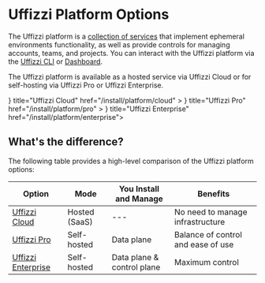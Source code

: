 
# Uffizzi Platform Options

The Uffizzi platform is a [collection of services](/architecture/overview) that implement ephemeral environments functionality, as well as provide controls for managing accounts, teams, and projects. You can interact with the Uffizzi platform via the [Uffizzi CLI](/cli) or [Dashboard](/usage/dashboard).

The Uffizzi platform is available as a hosted service via Uffizzi Cloud or for self-hosting via Uffizzi Pro or Uffizzi Enterprise.

<Cards num={3}>
  <Cards.Card
    arrow
    icon={<Cloud />}
    title="Uffizzi Cloud"
    href="/install/platform/cloud"
  >
  </Cards.Card>
  <Cards.Card
    arrow
    icon={<Server />}
    title="Uffizzi Pro"
    href="/install/platform/pro"
  >
  </Cards.Card>
  <Cards.Card
  arrow
  icon={<Server />}
  title="Uffizzi Enterprise"
  href="/install/platform/enterprise">
  </Cards.Card>
</Cards>

## What's the difference?

The following table provides a high-level comparison of the Uffizzi platform options:


| Option | Mode | You Install and Manage | Benefits |
| ------ | ---- | ----------------- | -------- |
| [Uffizzi Cloud](/cloud) | Hosted (SaaS) | --- | No need to manage infrastructure |
| [Uffizzi Pro](/install/platform/pro) | Self-hosted | Data plane | Balance of control and ease of use |
| [Uffizzi Enterprise](/install/platform/enterprise) | Self-hosted | Data plane & control plane | Maximum control |